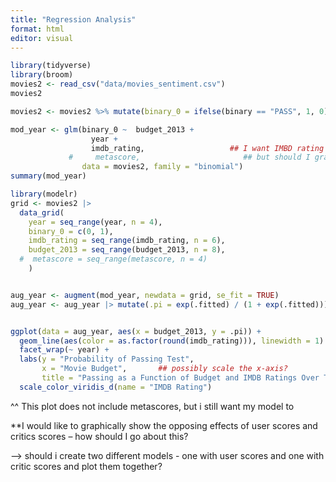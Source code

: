 ```yaml
---
title: "Regression Analysis"
format: html
editor: visual
---
```


```r
library(tidyverse)
library(broom)
movies2 <- read_csv("data/movies_sentiment.csv")
movies2
```

```r
movies2 <- movies2 %>% mutate(binary_0 = ifelse(binary == "PASS", 1, 0))

mod_year <- glm(binary_0 ~  budget_2013 +
                  year + 
                  imdb_rating,                   ## I want IMBD rating AND metascore to compare,
             #     metascore,                       ## but should I graph them separately?
                data = movies2, family = "binomial") 
summary(mod_year) 
```

```r
library(modelr)
grid <- movies2 |>
  data_grid(
    year = seq_range(year, n = 4),
    binary_0 = c(0, 1),
    imdb_rating = seq_range(imdb_rating, n = 6),
    budget_2013 = seq_range(budget_2013, n = 8),
  #  metascore = seq_range(metascore, n = 4)
    )


aug_year <- augment(mod_year, newdata = grid, se_fit = TRUE)
aug_year <- aug_year |> mutate(.pi = exp(.fitted) / (1 + exp(.fitted)))


ggplot(data = aug_year, aes(x = budget_2013, y = .pi)) +
  geom_line(aes(color = as.factor(round(imdb_rating))), linewidth = 1) +
  facet_wrap(~ year) + 
  labs(y = "Probability of Passing Test",
       x = "Movie Budget",       ## possibly scale the x-axis?
       title = "Passing as a Function of Budget and IMDB Ratings Over Time") +
  scale_color_viridis_d(name = "IMDB Rating")
```

^^ This plot does not include metascores, but i still want my model to

**I would like to graphically show the opposing effects of user scores and critics scores -- how should I go about this?

--> should i create two different models - one with user scores and one with critic scores and plot them together?


